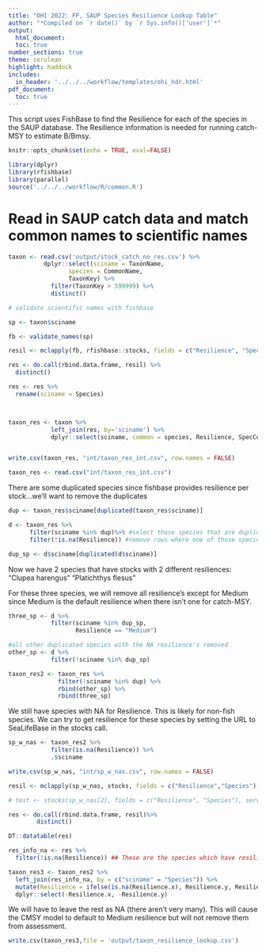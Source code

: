 ```yaml
---
title: "OHI 2022: FP, SAUP Species Resilience Lookup Table"
author: "*Compiled on `r date()` by `r Sys.info()['user']`*"
output: 
  html_document:
  toc: true
number_sections: true
theme: cerulean
highlight: haddock
includes: 
  in_header: '../../../workflow/templates/ohi_hdr.html'
pdf_document:
  toc: true
---
```


This script uses FishBase to find the Resilience for each of the species in the SAUP database. The Resilience information is needed for running catch-MSY to estimate B/Bmsy.

```r

knitr::opts_chunk$set(echo = TRUE, eval=FALSE)

library(dplyr)
library(rfishbase)
library(parallel)
source('../../../workflow/R/common.R')

```


# Read in SAUP catch data and match common names to scientific names

```r

taxon <- read.csv('output/stock_catch_no_res.csv') %>%
          dplyr::select(sciname = TaxonName,
                 species = CommonName,
                 TaxonKey) %>%
            filter(TaxonKey > 599999) %>%
            distinct()

# validate scientific names with fishbase

sp <- taxon$sciname

fb <- validate_names(sp)

resil <- mclapply(fb, rfishbase::stocks, fields = c("Resilience", "Species", "SpecCode"), mc.cores=1) # more than one core was failing

res <- do.call(rbind.data.frame, resil) %>% 
  distinct() 

res <- res %>%
  rename(sciname = Species)



taxon_res <- taxon %>%
            left_join(res, by='sciname') %>%
            dplyr::select(sciname, common = species, Resilience, SpecCode)


write.csv(taxon_res, "int/taxon_res_int.csv", row.names = FALSE)

taxon_res <- read.csv("int/taxon_res_int.csv")
```

There are some duplicated species since fishbase provides resilience per stock...we'll want to remove the duplicates 

```r
dup <- taxon_res$sciname[duplicated(taxon_res$sciname)]

d <- taxon_res %>%
      filter(sciname %in% dup)%>% #select those species that are duplicated
      filter(!is.na(Resilience)) #remove rows where one of those species has an NA for Resilience (this is most species)

dup_sp <- d$sciname[duplicated(d$sciname)]
```

Now we have 2 species that have stocks with 2 different resiliences:
  "Clupea harengus"    "Platichthys flesus"     

For these three species, we will remove all resilience's except for Medium since Medium is the default resilience when there isn't one for catch-MSY. 
```r

three_sp <- d %>%
            filter(sciname %in% dup_sp,
                   Resilience == "Medium")

#all other duplicated species with the NA resilience's removed
other_sp <- d %>%
            filter(!sciname %in% dup_sp)

taxon_res2 <- taxon_res %>%
              filter(!sciname %in% dup) %>%
              rbind(other_sp) %>%
              rbind(three_sp)
```

We still have species with NA for Resilience. This is likely for non-fish species. We can try to get resilience for these species by setting the URL to SeaLifeBase in the stocks call.

```r

sp_w_nas <- taxon_res2 %>%
            filter(is.na(Resilience)) %>%
            .$sciname

write.csv(sp_w_nas, "int/sp_w_nas.csv", row.names = FALSE)

resil <- mclapply(sp_w_nas, stocks, fields = c("Resilience","Species"), mc.cores=1, server = "sealifebase")

# test <- stocks(sp_w_nas[2], fields = c("Resilience", "Species"), server = "sealifebase")

res <- do.call(rbind.data.frame, resil)%>%
        distinct()

DT::datatable(res)

res_info_na <- res %>%
  filter(!is.na(Resilience)) ## These are the species which have resilience info in SeaLifeBase, but not in our taxon_res2 dataframe. Join these with that df and wrangle to fill in these missing data. 

taxon_res3 <- taxon_res2 %>%
  left_join(res_info_na, by = c("sciname" = "Species")) %>%
  mutate(Resilience = ifelse(is.na(Resilience.x), Resilience.y, Resilience.x)) %>%
  dplyr::select(-Resilience.x, -Resilience.y)
```

We will have to leave the rest as NA (there aren't very many). This will cause the CMSY model to default to Medium resilience but will not remove them from assessment.

```r
write.csv(taxon_res3,file = 'output/taxon_resilience_lookup.csv')
```       

